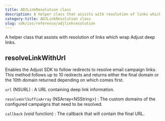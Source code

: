 ```yaml
---
title: ADJLinkResolution class
description: A helper class that assists with resolution of links which wrap Adjust deep links.
category-title: ADJLinkResolution class
slug: sdk/ios/reference/adjlinkresolution
---
```


A helper class that assists with resolution of links which wrap Adjust deep links.

<Function>

## resolveLinkWithUrl

Enables the Adjust SDK to follow redirects to resolve email campaign links. This method follows up to 10 redirects and returns either the final domain or the 10th domain returned depending on which comes first.

<slot slot="signature">


<ResolveLinkWithUrlSig />

</slot>

<slot slot="snippet">


<ResolveLinkWithUrl />

</slot>

<slot slot="parameters">

`url` (NSURL)
: A URL containing deep link information.

`resolveUrlSuffixArray` (NSArray\<NSString\>)
: The custom domains of the configured campaigns that need to be resolved.

`callback` (void function)
: The callback that will contain the final URL.

</slot>

</Function>
